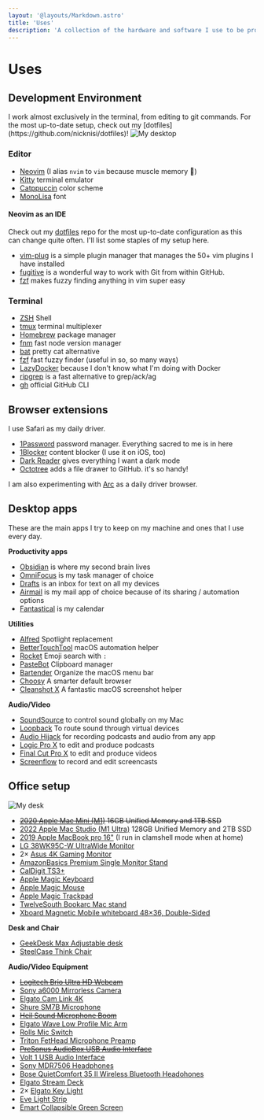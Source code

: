 ```yaml
---
layout: '@layouts/Markdown.astro'
title: 'Uses'
description: 'A collection of the hardware and software I use to be productive.'
---
```



# Uses

## Development Environment

<Callout type="info">
I work almost exclusively in the terminal, from editing to git commands. For the most up-to-date setup, check out my [dotfiles](https://github.com/nicknisi/dotfiles)!
</Callout>

<img alt="My desktop" src="/img/desktop.png" class="rounded-lg shadow-lg"/>

### Editor

- [Neovim](https://neovim.io) (I alias `nvim` to `vim` because muscle memory 🦾)
- [Kitty](https://sw.kovidgoyal.net/kitty/) terminal emulator
- [Catppuccin](https://github.com/catppuccin) color scheme
- [MonoLisa](https://www.monolisa.dev/) font

#### Neovim as an IDE

Check out my [dotfiles](https://github.com/nicknisi/dotfiles) repo for the most up-to-date configuration as this can change quite often. I'll list some staples of my setup here.

- [vim-plug](https://github.com/junegunn/vim-plug) is a simple plugin manager that manages the 50+ vim plugins I have installed
- [fugitive](https://github.com/tpope/vim-fugitive) is a wonderful way to work with Git from within GitHub.
- [fzf](https://github.com/junegunn/fzf.vim) makes fuzzy finding anything in vim super easy

### Terminal

- [ZSH](http://zsh.sourceforge.net) Shell
- [tmux](https://github.com/tmux/tmux) terminal multiplexer
- [Homebrew](https://brew.sh) package manager
- [fnm](https://github.com/Schniz/fnm) fast node version manager
- [bat](https://github.com/sharkdp/bat) pretty cat alternative
- [fzf](https://github.com/junegunn/fzf) fast fuzzy finder (useful in so, so many ways)
- [LazyDocker](https://github.com/jesseduffield/lazydocker) because I don't know what I'm doing with Docker
- [ripgrep](https://github.com/BurntSushi/ripgrep) is a fast alternative to grep/ack/ag
- [gh](https://github.com/cli/cli) official GitHub CLI

## Browser extensions

I use Safari as my daily driver.

- [1Password](https://1password.com) password manager. Everything sacred to me is in here
- [1Blocker](https://1blocker.com) content blocker (I use it on iOS, too)
- [Dark Reader](https://darkreader.org) gives everything I want a dark mode
- [Octotree](https://www.octotree.io) adds a file drawer to GitHub. it's so handy!

I am also experimenting with [Arc](https://arc.net/) as a daily driver browser.

## Desktop apps

These are the main apps I try to keep on my machine and ones that I use every day.

**Productivity apps**

- [Obsidian](https://obsidian.md) is where my second brain lives
- [OmniFocus](http://omnifocus.com) is my task manager of choice
- [Drafts](https://getdrafts.com) is an inbox for text on all my devices
- [Airmail](https://airmailapp.com) is my mail app of choice because of its sharing / automation options
- [Fantastical](https://flexibits.com/fantastical) is my calendar

**Utilities**

- [Alfred](https://www.alfredapp.com) Spotlight replacement
- [BetterTouchTool](https://folivora.ai) macOS automation helper
- [Rocket](https://matthewpalmer.net/rocket/) Emoji search with `:`
- [PasteBot](https://tapbots.com/pastebot/) Clipboard manager
- [Bartender](https://www.macbartender.com/) Organize the macOS menu bar
- [Choosy](https://www.choosyosx.com) A smarter default browser
- [Cleanshot X](https://cleanshot.com) A fantastic macOS screenshot helper

**Audio/Video**

- [SoundSource](https://rogueamoeba.com/soundsource/) to control sound globally on my Mac
- [Loopback](https://rogueamoeba.com/loopback/) To route sound through virtual devices
- [Audio Hijack](https://rogueamoeba.com/audiohijack/) for recording podcasts and audio from any app
- [Logic Pro X](https://www.apple.com/logic-pro/) to edit and produce podcasts
- [Final Cut Pro X](https://www.apple.com/final-cut-pro/) to edit and produce videos
- [Screenflow](https://www.telestream.net/screenflow/overview.htm) to record and edit screencasts

## Office setup

<img alt="My desk" src="/img/desk.jpg" class="rounded-lg shadow-lg"/>

- ~~[2020 Apple Mac Mini (M1)](https://www.apple.com/mac-mini/) 16GB Unified Memory and 1TB SSD~~
- [2022 Apple Mac Studio (M1 Ultra)](https://www.apple.com/mac-studio/) 128GB Unified Memory and 2TB SSD
- [2019 Apple MacBook pro 16"](https://www.apple.com/macbook-pro-16/) (I run in clamshell mode when at home)
- [LG 38WK95C-W UltraWide Monitor](https://www.amazon.com/gp/product/B079L4WR4T/)
- 2× [Asus 4K Gaming Monitor](https://www.amazon.com/ASUS-VG289Q-Monitor-FreeSync-DisplayPort/dp/B0845NXCXF)
- [AmazonBasics Premium Single Monitor Stand](https://www.amazon.com/gp/product/B00MIBN16O/)
- [CalDigit TS3+](https://www.amazon.com/CalDigit-TS3-Plus-Thunderbolt-Dock/dp/B07CZPV8DF/)
- [Apple Magic Keyboard](https://www.amazon.com/Apple-Keyboard-Wireless-Rechargable-English/dp/B016QO64FI/)
- [Apple Magic Mouse](https://www.amazon.com/Apple-Magic-Mouse-Wireless-Rechargable/dp/B016QO5YNG/)
- [Apple Magic Trackpad](https://www.amazon.com/Apple-Magic-Trackpad-Wireless-Rechargable/dp/B016QO5YWC/)
- [TwelveSouth Bookarc Mac stand](https://www.amazon.com/Twelve-South-Space-Saving-Vertical-notebooks/dp/B086RRJ82R/)
- [Xboard Magnetic Mobile whiteboard 48×36, Double-Sided](https://www.amazon.com/gp/product/B075FT75C3/)

**Desk and Chair**

- [GeekDesk Max Adjustable desk](https://www.geekdesk.com/standing-desk-frame)
- [SteelCase Think Chair](https://www.steelcase.com/products/office-chairs/think/)

**Audio/Video Equipment**

- ~~[Logitech Brio Ultra HD Webcam](https://www.amazon.com/gp/product/B01N5UOYC4/)~~
- [Sony a6000 Mirrorless Camera](https://www.amazon.com/Sony-Mirrorless-Digitial-3-0-Inch-16-50mm/dp/B00I8BICB2)
- [Elgato Cam Link 4K](https://www.amazon.com/Elgato-Cam-Link-Broadcast-Camcorder/dp/B07K3FN5MR)
- [Shure SM7B Microphone](https://www.amazon.com/Shure-SM7B-Cardioid-Dynamic-Microphone/dp/B0002E4Z8M)
- ~~[Heil Sound Microphone Boom](https://www.amazon.com/dp/B004PJ414I/)~~
- [Elgato Wave Low Profile Mic Arm](https://www.amazon.com/Elgato-Wave-Mic-Arm-Microphone/dp/B097376LKF)
- [Rolls Mic Switch](https://www.amazon.com/rolls-Mic-Switch-Off-MS111/dp/B001GMXFW6)
- [Triton FetHead Microphone Preamp](https://www.amazon.com/TRITON-AUDIO-FetHead-Microphone-Preamp/dp/B06XDPTDN5/)
- ~~[PreSonus AudioBox USB Audio
  Interface](https://www.amazon.com/PreSonus-AudioBox-USB-Recording-System/dp/B071W6YVDR)~~
- [Volt 1 USB Audio Interface](https://www.amazon.com/Universal-Audio-Volt-USB-Interface/dp/B09J1V6R6N)
- [Sony MDR7506 Headphones](https://www.amazon.com/dp/B000AJIF4E)
- [Bose QuietComfort 35 II Wireless Bluetooth Headohones](https://www.amazon.com/Bose-QuietComfort-Wireless-Headphones-Cancelling/dp/B0756CYWWD/)
- [Elgato Stream Deck](https://www.amazon.com/Elgato-Stream-Deck-Controller-customizable/dp/B06XKNZT1P/)
- 2× [Elgato Key Light](https://www.amazon.com/Elgato-Key-Light-Professional-App-Enabled/dp/B07L755X9G/)
- [Eve Light Strip](https://www.amazon.com/gp/product/B07MTX8MR4/)
- [Emart Collapsible Green Screen](https://www.amazon.com/gp/product/B07DWTGLPM/)
